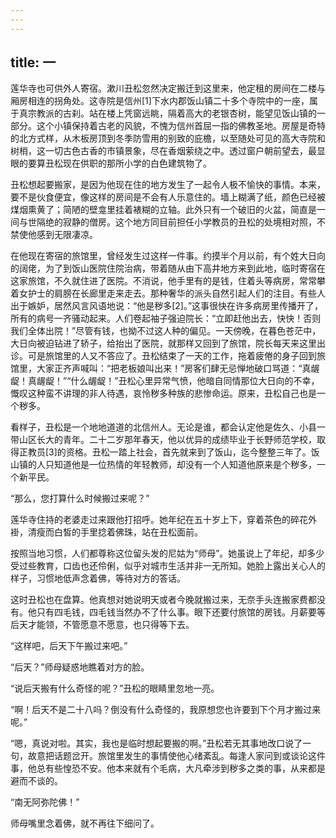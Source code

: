 ```yaml
---
---
---
```

title: 一
---




莲华寺也可供外人寄宿。漱川丑松忽然决定搬迁到这里来，他定租的房间在二楼与厢房相连的拐角处。这寺院是信州[1]下水内郡饭山镇二十多个寺院中的一座，属于真宗教派的古刹。站在楼上凭窗远眺，隔着高大的老银杏树，能望见饭山镇的一部分。这个小镇保持着古老的风貌，不愧为信州首屈一指的佛教圣地。房屋是奇特的北方式样，从木板房顶到冬季防雪用的别致的庇檐，以至随处可见的高大寺院和树梢，这一切古色古香的市镇景象，尽在香烟萦绕之中。透过窗户朝前望去，最显眼的要算丑松现在供职的那所小学的白色建筑物了。

丑松想起要搬家，是因为他现在住的地方发生了一起令人极不愉快的事情。本来，要不是伙食便宜，像这样的房间是不会有人乐意住的。墙上糊满了纸，颜色已经被煤烟熏黄了；简陋的壁龛里挂着裱糊的立轴。此外只有一个破旧的火盆，简直是一间与世隔绝的寂静的僧房。这个地方同目前担任小学教员的丑松的处境相对照，不禁使他感到无限凄凉。

在他现在寄宿的旅馆里，曾经发生过这样一件事。约摸半个月以前，有个姓大日向的阔佬，为了到饭山医院住院治病，带着随从由下高井地方来到此地，临时寄宿在这家旅馆，不久就住进了医院。不消说，他手里有的是钱，住着头等病房，常常攀着女护士的肩膀在长廊里走来走去。那种奢华的派头自然引起人们的注目。有些人出于嫉妒，居然风言风语地说：“他是秽多[2]。”这事很快在许多病房里传播开了，所有的病号一齐骚动起来。人们卷起袖子强迫院长：“立即赶他出去，快快！否则我们全体出院！”尽管有钱，也拗不过这人种的偏见。一天傍晚，在暮色苍茫中，大日向被迫钻进了轿子，给抬出了医院，就那样又回到了旅馆，院长每天来这里出诊。可是旅馆里的人又不答应了。丑松结束了一天的工作，拖着疲倦的身子回到旅馆里，大家正齐声喊叫：“把老板娘叫出来！”房客们肆无忌惮地破口骂道：“真龌龊！真龌龊！”“什么龌龊！”丑松心里异常气愤，他暗自同情那位大日向的不幸，慨叹这种蛮不讲理的非人待遇，哀怜秽多种族的悲惨命运。原来，丑松自己也是一个秽多。

看样子，丑松是一个地地道道的北信州人。无论是谁，都会认定他是佐久、小县一带山区长大的青年。二十二岁那年春天，他以优异的成绩毕业于长野师范学校，取得正教员[3]的资格。丑松一踏上社会，首先就来到了饭山，迄今整整三年了。饭山镇的人只知道他是一位热情的年轻教师，却没有一个人知道他原来是个秽多，一个新平民。

“那么，您打算什么时候搬过来呢？”

莲华寺住持的老婆走过来跟他打招呼。她年纪在五十岁上下，穿着茶色的碎花外褂，清瘦而白皙的手里捻着佛珠，站在丑松面前。

按照当地习惯，人们都尊称这位留头发的尼姑为“师母”。她虽说上了年纪，却多少受过些教育，口齿也还伶俐，似乎对城市生活并非一无所知。她脸上露出关心人的样子，习惯地低声念着佛，等待对方的答话。

这时丑松也在盘算。他真想对她说明天或者今晚就搬过来，无奈手头连搬家费都没有。他只有四毛钱，四毛钱当然办不了什么事。眼下还要付旅馆的房钱。月薪要等后天才能领，不管愿意不愿意，也只得等下去。

“这样吧，后天下午搬过来吧。”

“后天？”师母疑惑地瞧着对方的脸。

“说后天搬有什么奇怪的呢？”丑松的眼睛里忽地一亮。

“啊！后天不是二十八吗？倒没有什么奇怪的，我原想您也许要到下个月才搬过来呢。”

“嗯，真说对啦。其实，我也是临时想起要搬的啊。”丑松若无其事地改口说了一句，故意把话题岔开。旅馆里发生的事情使他心绪紊乱。每逢人家问到或谈论这件事，他总有些惶恐不安。他本来就有个毛病，大凡牵涉到秽多之类的事，从来都是避而不谈的。

“南无阿弥陀佛！”

师母嘴里念着佛，就不再往下细问了。